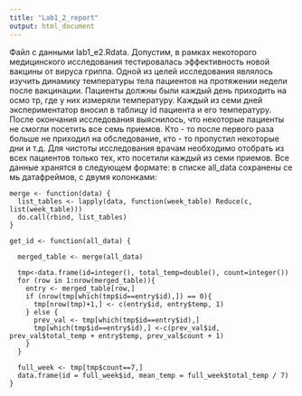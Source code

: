 ```yaml
---
title: "Lab1_2_report"
output: html_document
---
```

Файл с данными lab1_e2.Rdata. Допустим, в рамках некоторого
медицинского исследования
тестировалась эффективность новой вакцины от вируса гриппа. Одной из целей исследования
являлось изучить динамику температуры тела пациентов на протяжении недели после
вакцинации.
Пациенты должны были каждый день приходить на осмо
тр, где у них измеряли температуру.
Каждый из семи дней экспериментатор вносил в таблицу id пациента и его температуру. После
окончания исследования выяснилось, что некоторые пациенты не смогли посетить все семь
приемов. Кто - то после первого раза больше не приходил на обследование, кто - то пропустил
некоторые дни и т.д.
Для чистоты исследования врачам необходимо отобрать из всех пациентов только тех, кто
посетили каждый из семи приемов.
Все данные хранятся в следующем формате: в списке all_data сохранены се
мь датафреймов, с
двумя колонками:
```load("D:GIT/studyR/data/lab1_e2.Rdata") 
merge <- function(data) {
  list_tables <- lapply(data, function(week_table) Reduce(c, list(week_table)))
  do.call(rbind, list_tables)
}

get_id <- function(all_data) {
  
  merged_table <- merge(all_data)
  
  tmp<-data.frame(id=integer(), total_temp=double(), count=integer())
  for (row in 1:nrow(merged_table)){
    entry <- merged_table[row,]
    if (nrow(tmp[which(tmp$id==entry$id),]) == 0){
      tmp[nrow(tmp)+1,] <- c(entry$id, entry$temp, 1)
    } else {
      prev_val <- tmp[which(tmp$id==entry$id),]
      tmp[which(tmp$id==entry$id),] <-c(prev_val$id, prev_val$total_temp + entry$temp, prev_val$count + 1) 
    }
  }
  
  full_week <- tmp[tmp$count==7,]
  data.frame(id = full_week$id, mean_temp = full_week$total_temp / 7)
}

```
